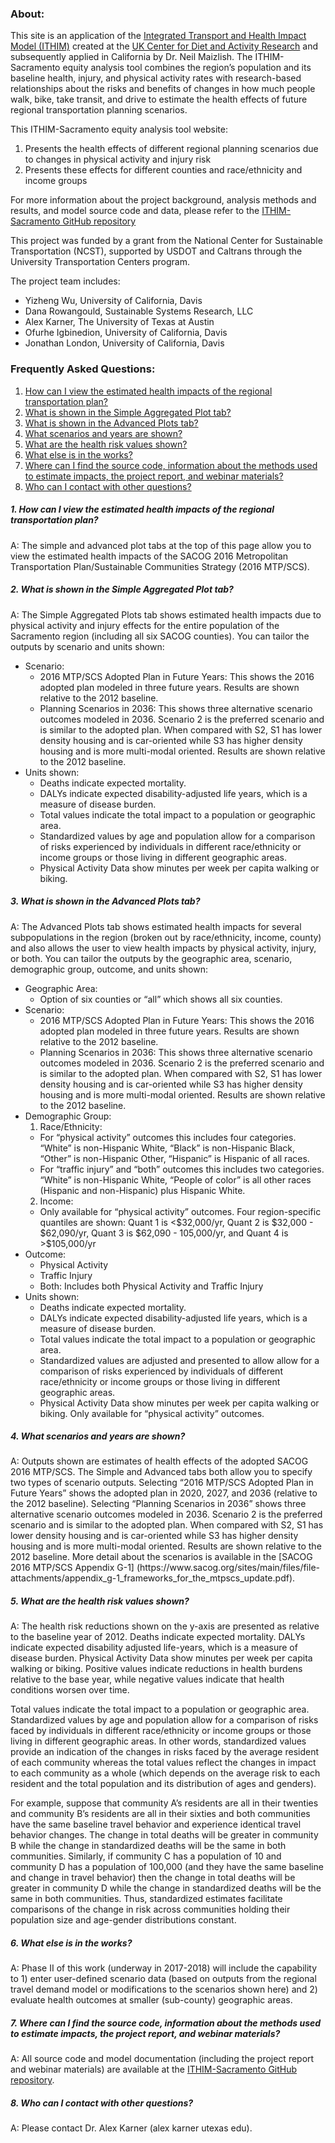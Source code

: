 ### About:

This site is an application of the [Integrated Transport and Health Impact Model (ITHIM)](http://www.cedar.iph.cam.ac.uk/research/modelling/ithim/) created at the [UK Center for Diet and Activity Research](http://www.cedar.iph.cam.ac.uk/) and subsequently applied in California by Dr. Neil Maizlish. The ITHIM-Sacramento equity analysis tool combines the region’s population and its baseline health, injury, and physical activity rates with research-based relationships about the risks and benefits of changes in how much people walk, bike, take transit, and drive to estimate the health effects of future regional transportation planning scenarios. 

This ITHIM-Sacramento equity analysis tool website:

1. Presents the health effects of different regional planning scenarios due to changes in physical activity and injury risk
2. Presents these effects for different counties and race/ethnicity and income groups</li>

For more information about the project background, analysis methods and results, and model source code and data, please refer to the [ITHIM-Sacramento GitHub repository](https://github.com/aakarner/ITHIM-Sacramento)

This project was funded by a grant from the National Center for Sustainable Transportation (NCST), supported by USDOT and Caltrans through the University Transportation Centers program. 

The project team includes:   

- Yizheng Wu, University of California, Davis
- Dana Rowangould, Sustainable Systems Research, LLC
- Alex Karner, The University of Texas at Austin
- Ofurhe Igbinedion, University of California, Davis
- Jonathan London, University of California, Davis


### Frequently Asked Questions:

1. [How can I view the estimated health impacts of the regional transportation plan?](#q1)
2. [What is shown in the Simple Aggregated Plot tab?](#q2)
3. [What is shown in the Advanced Plots tab?](#q3)
4. [What scenarios and years are shown?](#q4)
5. [What are the health risk values shown?](#q5)
6. [What else is in the works?](#q6)
7. [Where can I find the source code, information about the methods used to estimate impacts, the project report, and webinar materials?](#q7)
8. [Who can I contact with other questions?](#q8)

##### **1. How can I view the estimated health impacts of the regional transportation plan?** {#q1}

A: The simple and advanced plot tabs at the top of this page allow you to view the estimated health impacts of the SACOG 2016 Metropolitan Transportation Plan/Sustainable Communities Strategy (2016 MTP/SCS).

##### **2. What is shown in the Simple Aggregated Plot tab?** {#q2}

A: The Simple Aggregated Plots tab shows estimated health impacts due to physical activity and injury effects for the entire population of the Sacramento region (including all six SACOG counties). You can tailor the outputs by scenario and units shown:

  * Scenario:
      + 2016 MTP/SCS Adopted Plan in Future Years: This shows the 2016 adopted plan modeled in three future years.        Results are shown relative to the 2012 baseline.
      + Planning Scenarios in 2036: This shows three alternative scenario outcomes modeled in 2036. Scenario 2 is         the preferred scenario and is similar to the adopted plan. When compared with S2, S1 has lower density            housing and is car-oriented while S3 has higher density housing and is more multi-modal oriented. Results are       shown relative to the 2012 baseline.

  * Units shown:
    + Deaths indicate expected mortality.
    +	DALYs indicate expected disability-adjusted life years, which is a measure of disease burden.
    + Total values indicate the total impact to a population or geographic area. 
    +	Standardized values by age and population allow for a comparison of risks experienced by individuals in different race/ethnicity or income groups or those living in different geographic areas.
    +	Physical Activity Data show minutes per week per capita walking or biking.

##### **3. What is shown in the Advanced Plots tab?** {#q3}

A: The Advanced Plots tab shows estimated health impacts for several subpopulations in the region (broken out by race/ethnicity, income, county) and also allows the user to view health impacts by physical activity, injury, or both. You can tailor the outputs by the geographic area, scenario, demographic group, outcome, and units shown:

  * Geographic Area:
    + Option of six counties or “all” which shows all six counties.

  * Scenario:
      + 2016 MTP/SCS Adopted Plan in Future Years: This shows the 2016 adopted plan modeled in three future years.        Results are shown relative to the 2012 baseline.
      + Planning Scenarios in 2036: This shows three alternative scenario outcomes modeled in 2036. Scenario 2 is         the preferred scenario and is similar to the adopted plan. When compared with S2, S1 has lower density            housing and is car-oriented while S3 has higher density housing and is more multi-modal oriented. Results are       shown relative to the 2012 baseline.
  * Demographic Group:
    1. Race/Ethnicity:
      - For “physical activity” outcomes this includes four categories. “White” is non-Hispanic White, “Black” is non-Hispanic Black, “Other” is non-Hispanic Other, “Hispanic” is Hispanic of all races.
      - For “traffic injury” and “both” outcomes this includes two categories. “White” is non-Hispanic White, “People of color” is all other races (Hispanic and non-Hispanic) plus Hispanic White.
    2. Income:
      - Only available for “physical activity” outcomes.  Four region-specific quantiles are shown: Quant 1 is <$32,000/yr, Quant 2 is $32,000 - $62,090/yr, Quant 3 is $62,090 - 105,000/yr, and Quant 4 is >$105,000/yr
  * Outcome:
    + Physical Activity
    + Traffic Injury
    + Both: Includes both Physical Activity and Traffic Injury
  * Units shown:
    +	Deaths indicate expected mortality.
    +	DALYs indicate expected disability-adjusted life years, which is a measure of disease burden.
    + Total values indicate the total impact to a population or geographic area. 
    + Standardized values are adjusted and presented to allow allow for a comparison of risks experienced by individuals of different race/ethnicity or income groups or those living in different geographic areas.
    + Physical Activity Data show minutes per week per capita walking or biking. Only available for “physical activity” outcomes.
    
##### **4. What scenarios and years are shown?** {#q4}

A: Outputs shown are estimates of health effects of the adopted SACOG 2016 MTP/SCS. The Simple and Advanced tabs both allow you to specify two types of scenario outputs.  Selecting “2016 MTP/SCS Adopted Plan in Future Years” shows the adopted plan in 2020, 2027, and 2036 (relative to the 2012 baseline).  Selecting “Planning Scenarios in 2036” shows three alternative scenario outcomes modeled in 2036. Scenario 2 is the preferred scenario and is similar to the adopted plan. When compared with S2, S1 has lower density housing and is car-oriented while S3 has higher density housing and is more multi-modal oriented. Results are shown relative to the 2012 baseline. More detail about the scenarios is available in the [SACOG 2016 MTP/SCS Appendix G-1] (https://www.sacog.org/sites/main/files/file-attachments/appendix_g-1_frameworks_for_the_mtpscs_update.pdf).

##### **5. What are the health risk values shown?** {#q5}

A: The health risk reductions shown on the y-axis are presented as relative to the baseline year of 2012. Deaths indicate expected mortality. DALYs indicate expected disability adjusted life-years, which is a measure of disease burden. Physical Activity Data show minutes per week per capita walking or biking. Positive values indicate reductions in health burdens relative to the base year, while negative values indicate that health conditions worsen over time. 

Total values indicate the total impact to a population or geographic area. Standardized values by age and population allow for a comparison of risks faced by individuals in different race/ethnicity or income groups or those living in different geographic areas. In other words, standardized values provide an indication of the changes in risks faced by the average resident of each community whereas the total values reflect the changes in impact to each community as a whole (which depends on the average risk to each resident and the total population and its distribution of ages and genders).

For example, suppose that community A’s residents are all in their twenties and community B’s residents are all in their sixties and both communities have the same baseline travel behavior and experience identical travel behavior changes. The change in total deaths will be greater in community B while the change in standardized deaths will be the same in both communities. Similarly, if community C has a population of 10 and community D has a population of 100,000 (and they have the same baseline and change in travel behavior) then the change in total deaths will be greater in community D while the change in standardized deaths will be the same in both communities. Thus, standardized estimates facilitate comparisons of the change in risk across communities holding their population size and age-gender distributions constant.

##### **6. What else is in the works?** {#q6}

A: Phase II of this work (underway in 2017-2018) will include the capability to 1) enter user-defined scenario data (based on outputs from the regional travel demand model or modifications to the scenarios shown here) and 2) evaluate health outcomes at smaller (sub-county) geographic areas.

##### **7. Where can I find the source code, information about the methods used to estimate impacts, the project report, and webinar materials?** {#q7}

A: All source code and model documentation (including the project report and webinar materials) are available at the [ITHIM-Sacramento GitHub repository](https://github.com/aakarner/ITHIM-Sacramento).

##### **8.	Who can I contact with other questions?** {#q8}

A: Please contact Dr. Alex Karner (alex <dot> karner <at> utexas <dot> edu).




  












